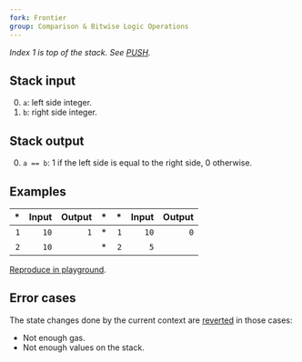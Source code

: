 ```yaml
---
fork: Frontier
group: Comparison & Bitwise Logic Operations
---
```


_Index 1 is top of the stack. See [PUSH](/#60)._

## Stack input

0. `a`: left side integer.
1. `b`: right side integer.

## Stack output

0. `a == b`: 1 if the left side is equal to the right side, 0 otherwise.

## Examples

|  \* | Input | Output |  \* |  \* | Input | Output |
| --: | ----: | -----: | --: | --: | ----: | -----: |
| `1` |  `10` |    `1` |  \* | `1` |  `10` |    `0` |
| `2` |  `10` |        |  \* | `2` |   `5` |        |

[Reproduce in playground](/playground?unit=Wei&codeType=Mnemonic&code='z1~10wyyz2~5w'~yPUSH1%20z%2F%2F%20Example%20y%5Cnw~10yEQ%01wyz~_).

## Error cases

The state changes done by the current context are [reverted](#FD) in those cases:

- Not enough gas.
- Not enough values on the stack.
